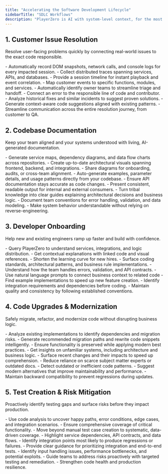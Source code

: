 ```yaml
---
title: "Accelerating the Software Development Lifecycle"
sidebarTitle: "SDLC Workflows"
description: "PlayerZero is AI with system-level context, for the most critical moments in software development."
---
```


## 1. Customer Issue Resolution
Resolve user-facing problems quickly by connecting real-world issues to the exact code responsible.


<AccordionGroup>

  <Accordion title="Capture Full Session Context Automatically">
    - Automatically record DOM snapshots, network calls, and console logs for every impacted session.
    - Collect distributed traces spanning services, APIs, and databases.
    - Provide a session timeline for instant playback and event correlation.
  </Accordion>

  <Accordion title="Trace Issues to Code">
    - Map customer events to specific functions, modules, and services.
    - Automatically identify owner teams to streamline triage and handoff.
    - Connect an error to the responsible line of code and contributor.
  </Accordion>

  <Accordion title="Accelerate Fixes with Intelligent Guidance">
    - Analyze historical fixes and similar incidents to suggest proven solutions.
    - Generate context-aware code suggestions aligned with existing patterns.
    - Streamline communication across the entire resolution journey, from customer to QA.
  </Accordion>

</AccordionGroup>


## 2. Codebase Documentation
Keep your team aligned and your systems understood with living, AI-generated documentation.


<AccordionGroup>

  <Accordion title="Visualize System Architecture">
    - Generate service maps, dependency diagrams, and data flow charts across repositories.
    - Create up-to-date architectural visuals spanning frontend, backend, and integrations.
    - Share diagrams for onboarding, audits, or cross-team alignment.
  </Accordion>

  <Accordion title="Detailed API and Module Documentation">
    - Auto-generate examples, parameter details, and usage patterns directly from your codebase.
    - Ensure API documentation stays accurate as code changes.
    - Present consistent, readable output for internal and external consumers.
  </Accordion>

  <Accordion title="Capture Internal Knowledge">
    - Turn tribal knowledge into clear guides explaining architectural decisions and business logic.
    - Document team conventions for error handling, validation, and data modeling.
    - Make system behavior understandable without relying on reverse-engineering.
  </Accordion>

</AccordionGroup>


## 3. Developer Onboarding
Help new and existing engineers ramp up faster and build with confidence.


<AccordionGroup>

  <Accordion title="Explore Complex System Architecture">
    - Query PlayerZero to understand services, integrations, and logic distribution.
    - Get contextual explanations with linked code and visual references.
    - Shorten the learning curve for new hires.
  </Accordion>

  <Accordion title="Learn Business Rules and Team Patterns">
    - Surface coding standards, architectural patterns, and business rule implementations.
    - Understand how the team handles errors, validation, and API contracts.
    - Use natural language prompts to connect business context to related code
  </Accordion>

  <Accordion title="Accelerate Environment Setup and Ramp">
    - Find example implementations to speed up new feature creation.
    - Identify integration requirements and dependencies before coding.
    - Maintain quality and consistency by following established conventions.
  </Accordion>

</AccordionGroup>



## 4. Code Upgrades & Modernization
Safely migrate, refactor, and modernize code without disrupting business logic.


<AccordionGroup>

  <Accordion title="Migrate Across Frameworks or Languages">
    - Analyze existing implementations to identify dependencies and migration risks.
    - Generate recommended migration paths and rewrite code snippets intelligently.
    - Ensure functionality is preserved while applying modern best practices.
  </Accordion>

  <Accordion title="Understand Legacy and Foreign Code">
    - Get insights on unfamiliar systems, including architecture and business logic.
    - Surface recent changes and their impacts to speed up comprehension.
    - Reduce reliance on scarce subject matter experts or outdated docs.
  </Accordion>

  <Accordion title="Refactor for Performance and Maintainability">
    - Detect outdated or inefficient code patterns.
    - Suggest modern alternatives that improve maintainability and performance.
    - Maintain backward compatibility to prevent regressions during updates.
  </Accordion>

</AccordionGroup>



## 5. Test Creation & Risk Mitigation
Proactively identify testing gaps and surface risks before they impact production.


<AccordionGroup>

  <Accordion title="Identify Comprehensive Test Scenarios">
    - Use code analysis to uncover happy paths, error conditions, edge cases, and integration scenarios.
    - Ensure comprehensive coverage of critical functionality.
    - Move beyond manual test case creation to systematic, data-driven coverage.
  </Accordion>

  <Accordion title="Trace Dependencies and Integration Risks">
    - Highlight service dependencies, API contracts, and data flows.
    - Identify integration points most likely to produce regressions or failures.
    - Provide clear guidance for prioritizing integration and end-to-end tests.
  </Accordion>

  <Accordion title="Detect Code Quality and Security Vulnerabilities">
    - Identify input handling issues, performance bottlenecks, and potential exploits.
    - Guide teams to address risks proactively with targeted testing and remediation.
    - Strengthen code health and production resilience.
  </Accordion>

</AccordionGroup>